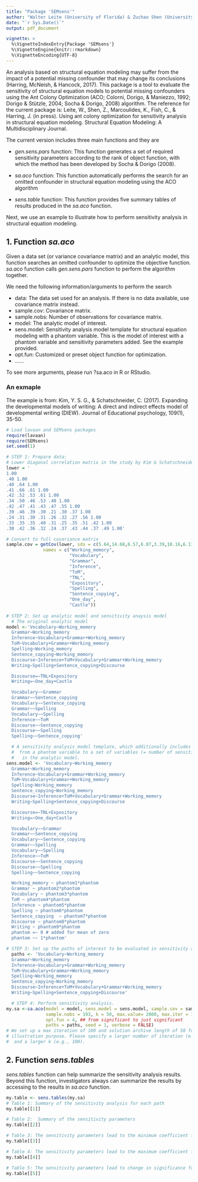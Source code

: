 ---
title: "Package 'SEMsens'"
author: "Walter Leite (University of Florida) & Zuchao Shen (University of Florida)"
date: "`r Sys.Date()`"
output: pdf_document

vignette: >
  %\VignetteIndexEntry{Package 'SEMsens'}
  %\VignetteEngine{knitr::rmarkdown}
  %\VignetteEncoding{UTF-8}
---
An analysis based on structural equation modeling may suffer from the impact of a potential missing confounder that may change its conclusions (Harring, McNeish, & Hancock, 2017). This package is a tool to evaluate the sensitivity of structural equation models to potential missing confounders using the Ant Colony Optimization (ACO; Colorni, Dorigo, & Maniezzo, 1992; Dorigo & Stützle, 2004; Socha & Dorigo, 2008) algorithm. The reference for the current package is: Leite, W., Shen, Z., Marcoulides, K., Fish, C., & Harring, J. (in press). Using ant colony optimization for sensitivity analysis in structural equation modeling. Structural Equation Modeling: A Multidisciplinary Journal.


The current version includes three main functions and they are

- *gen.sens.pars* function: This function generates a set of required sensitivity parameters according to the rank of object function, with which the method has been developed by Socha & Dorigo (2008). 


- *sa.aco* function: This function  automatically performs the search for an omitted confounder in structural equation modeling using the ACO algorithm


- *sens.table* function: This function provides five summary tables of results produced in the *sa.aco* function.

Next, we use an example to illustrate how to perform sensitivity analysis in structural equation modeling.

## 1. Function *sa.aco* 

Given a data set (or variance covariance matrix) and an analytic model, this function searches an omitted confounder to optimize the objective function. *sa.aco* function calls *gen.sens.pars* function to perform the algorithm together. 

We need the following information/arguments to perform the search

- data: The data set used for an analysis. If there is no data available, use covariance matrix instead.
- sample.cov: Covariance matrix.
- sample.nobs: Number of observations for covariance matrix.
- model: The analytic model of interest.
- sens.model: Sensitivity analysis model template for structural equation modeling with a phantom variable. This is the model of interest with a phantom variable and sensitivity parameters added. See the example provided.
- opt.fun: Customized or preset object function for optimization.
- ......

To see more arguments, please run ?sa.aco in R or RStudio.

### An exmaple

The example is from: Kim, Y. S. G., & Schatschneider, C. (2017). Expanding the developmental models of writing: A direct and indirect effects model of developmental writing (DIEW). Journal of Educational psychology, 109(1), 35-50.


```{r, message=FALSE, warning=FALSE}
# Load lavaan and SEMsens packages
require(lavaan)
require(SEMsens)
set.seed(1)
```

```{r}
# STEP 1: Prepare data:
# Lower diagonal correlation matrix in the study by Kim & Schatschneider (2017)
lower = '
1.00
.40 1.00
.40 .64 1.00
.41 .66 .61 1.00
.42 .52 .53 .61 1.00
.34 .50 .46 .53 .48 1.00
.42 .47 .41 .43 .47 .55 1.00
.39 .46 .39 .30 .21 .30 .37 1.00
.24 .31 .30 .31 .26 .32 .27 .56 1.00
.33 .35 .35 .40 .31 .25 .35 .51 .42 1.00
.30 .42 .36 .32 .24 .37 .43 .44 .37 .49 1.00'

# Convert to full covariance matrix
sample.cov = getCov(lower, sds = c(5.64,14.68,6.57,6.07,3.39,10.16,6.11,4.91,15.59,0.96,0.99),
              names = c("Working_memory",
                        "Vocabulary",
                        "Grammar",
                        "Inference",
                        "ToM",
                        "TNL",
                        "Expository",
                        "Spelling",
                        "Sentence_copying",
                        "One_day",
                        "Castle"))
 
# STEP 2: Set up analytic model and sensitivity anaysis model
  # The original analytic model
model <-'Vocabulary~Working_memory
  Grammar~Working_memory
  Inference~Vocabulary+Grammar+Working_memory
  ToM~Vocabulary+Grammar+Working_memory
  Spelling~Working_memory
  Sentence_copying~Working_memory
  Discourse~Inference+ToM+Vocabulary+Grammar+Working_memory
  Writing~Spelling+Sentence_copying+Discourse

  Discourse=~TNL+Expository
  Writing=~One_day+Castle

  Vocabulary~~Grammar
  Grammar~~Sentence_copying
  Vocabulary~~Sentence_copying
  Grammar~~Spelling
  Vocabulary~~Spelling
  Inference~~ToM
  Discourse~~Sentence_copying
  Discourse~~Spelling
  Spelling~~Sentence_copying'

  # A sensitivity analysis model template, which additionally includes paths
  #  from a phantom variable to a set of variables (= number of sensitivity parameters)
  #   in the analytic model.
sens.model <- 'Vocabulary~Working_memory
  Grammar~Working_memory
  Inference~Vocabulary+Grammar+Working_memory
  ToM~Vocabulary+Grammar+Working_memory
  Spelling~Working_memory
  Sentence_copying~Working_memory
  Discourse~Inference+ToM+Vocabulary+Grammar+Working_memory
  Writing~Spelling+Sentence_copying+Discourse

  Discourse=~TNL+Expository
  Writing=~One_day+Castle

  Vocabulary~~Grammar
  Grammar~~Sentence_copying
  Vocabulary~~Sentence_copying
  Grammar~~Spelling
  Vocabulary~~Spelling
  Inference~~ToM
  Discourse~~Sentence_copying
  Discourse~~Spelling
  Spelling~~Sentence_copying

  Working_memory ~ phantom1*phantom
  Grammar ~ phantom2*phantom
  Vocabulary ~ phantom3*phantom
  ToM ~ phantom4*phantom
  Inference ~ phantom5*phantom
  Spelling ~ phantom6*phantom
  Sentence_copying  ~ phantom7*phantom
  Discourse ~ phantom8*phantom
  Writing ~ phantom9*phantom
  phantom =~ 0 # added for mean of zero
  phantom ~~ 1*phantom'

# STEP 3: Set up the paths of interest to be evaluated in sensitivity analysis.
  paths <- 'Vocabulary~Working_memory
  Grammar~Working_memory
  Inference~Vocabulary+Grammar+Working_memory
  ToM~Vocabulary+Grammar+Working_memory
  Spelling~Working_memory
  Sentence_copying~Working_memory
  Discourse~Inference+ToM+Vocabulary+Grammar+Working_memory
  Writing~Spelling+Sentence_copying+Discourse'

  # STEP 4: Perform sensitivity analysis.
my.sa <-sa.aco(model = model, sens.model = sens.model, sample.cov = sample.cov,
               sample.nobs = 193, k = 50, max.value= 2000, max.iter = 100,
               opt.fun = 4, ## from significant to just significant
               paths = paths, seed = 1, verbose = FALSE)
# We set up a max iteration of 100 and solution archive length of 50 for 
# illustration purpose. Please specify a larger number of iteration (e.g., 1000),
#  and a larger k (e.g., 100).

```

## 2. Function *sens.tables* 
*sens.tables* function can help summarize the sensitivity analysis results. Beyond this function, investigators always can summarize the results by accessing to the results in *sa.aco* function.

```{r}
my.table <- sens.tables(my.sa)
# Table 1: Summary of the sensitivity analysis for each path
my.table[[1]]

# Table 2:  Summary of the sensitivity parameters
my.table[[2]]

# Table 3: The sensitivity parameters lead to the minimum coefficient for each
my.table[[3]]

# Table 4: The sensitivity parameters lead to the maximum coefficient for each path
my.table[[4]]

# Table 5: The sensitivity parameters lead to change in significance for each path
my.table[[5]]

```

